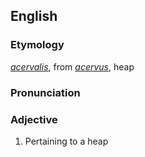 ==English==

===Etymology===
{{etyl|la}} ''[[acervalis]]'', from ''[[acervus]]'', heap

===Pronunciation===
{{rfp}}
<!--Ad hoc pronunciation schemes are not used in Wiktionary. This pronunciation looks completely wrong in any case, and appears to be guess, as this word is obsolete and its pronunciation is not given in most dictionaries.
'''a*cer-val'''
AAH-shur-vohl
-->

===Adjective===
{{infl|en|adjective}}

# {{obsolete}} Pertaining to a heap
{{anagrams:en/aacelrv}}